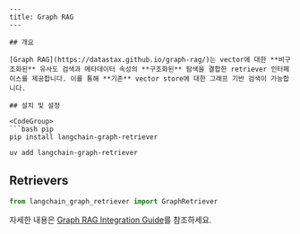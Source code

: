 ```mdx
---
title: Graph RAG
---

## 개요

[Graph RAG](https://datastax.github.io/graph-rag/)는 vector에 대한 **비구조화된** 유사도 검색과 메타데이터 속성의 **구조화된** 탐색을 결합한 retriever 인터페이스를 제공합니다. 이를 통해 **기존** vector store에 대한 그래프 기반 검색이 가능합니다.

## 설치 및 설정

<CodeGroup>
```bash pip
pip install langchain-graph-retriever
```

```bash uv
uv add langchain-graph-retriever
```
</CodeGroup>

## Retrievers

```python
from langchain_graph_retriever import GraphRetriever
```

자세한 내용은 [Graph RAG Integration Guide](/oss/integrations/retrievers/graph_rag)를 참조하세요.
```